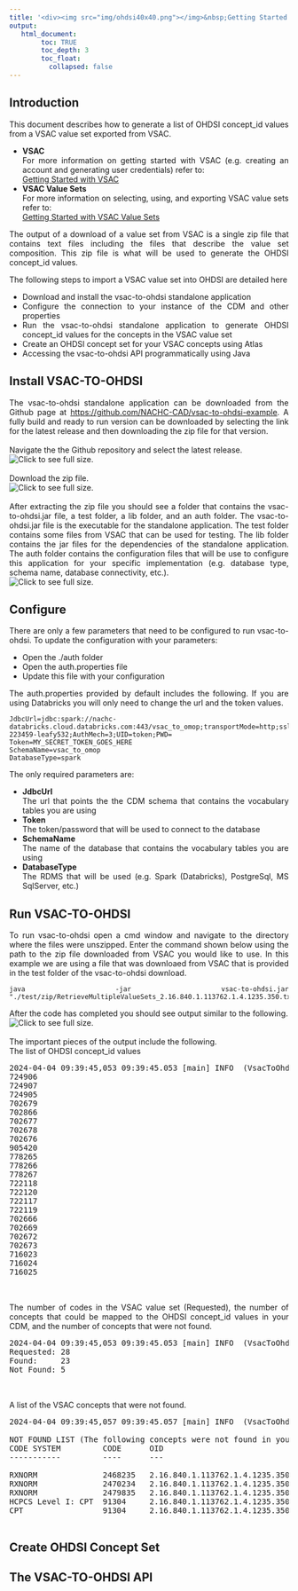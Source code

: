 ---
title: '<div><img src="img/ohdsi40x40.png"></img>&nbsp;Getting Started with VSAC to OHDSI</div>'
output:
   html_document:
        toc: TRUE
        toc_depth: 3
        toc_float:
          collapsed: false
---

<!--
*
* javascript
*
* -->

<script>
  function openFullSizeImage(imageSrc) {
    // Open a new window with the full-size image
    window.open(imageSrc, '_blank', 'width=auto,height=auto');
  }
</script>


## Introduction

<div style="text-align: justify;">
  <p>
    This document describes how to generate a list of OHDSI concept_id values 
    from a VSAC value set exported from VSAC. 
    <ul>
      <li>
        <b>VSAC</b><br/>
        For more information on getting started with VSAC 
        (e.g. creating an account and generating user credentials) refer to: <br/> 
        <a href="./getting-started-vsac.html" />Getting Started with VSAC</a> 
      </li>
      <li>
        <b>VSAC Value Sets</b><br/>
        For more information on selecting, using, and exporting VSAC value sets refer to: <br/>
        <a href="./getting-started-vsac-value-sets.html">Getting Started with VSAC Value Sets</a> 
      </li>
    </ul>
    The output of a download of a value set from VSAC is a single zip file 
    that contains text files including the files that describe the value set composition. 
    This zip file is what will be used to generate the OHDSI concept_id values. 
  </p>
  <p>
    The following steps to import a VSAC value set into OHDSI are detailed here
    <ul>
      <li>
        Download and install the vsac-to-ohdsi standalone application
      </li>
      <li>
        Configure the connection to your instance of the CDM and other properties
      </li>
      <li>
        Run the vsac-to-ohdsi standalone application 
        to generate OHDSI concept_id values for the concepts in the VSAC value set
      </li>
      <li>
        Create an OHDSI concept set for your VSAC concepts using Atlas
      </li>
      <li>
        Accessing the vsac-to-ohdsi API programmatically using Java
      </li>
    </ul>
  </p>
</div>

<!---
*
* Install vsac-to-ohdsi Standalone
*
* -->

## Install VSAC-TO-OHDSI

<div style="text-align: justify;">
  The vsac-to-ohdsi standalone application can be downloaded from the Github page at 
  <a href="https://github.com/NACHC-CAD/vsac-to-ohdsi-example">https://github.com/NACHC-CAD/vsac-to-ohdsi-example</a>. 
  A fully build and ready to run version can be downloaded by selecting the link for the latest release 
  and then downloading the zip file for that version. 
  <br/><br/>
  Navigate the the Github repository and select the latest release.
  <br/>
  <img 
    src="./img/getting-started/vsac-to-ohdsi/01-github-page.png" 
    onclick="openFullSizeImage('./img/getting-started/vsac-to-ohdsi/01-github-page.png')" 
    title="Click to see full size."
  />
  <br/>
  <br/>
  Download the zip file. 
  <br/>
  <img 
    src="./img/getting-started/vsac-to-ohdsi/02-download.png" 
    onclick="openFullSizeImage('./img/getting-started/vsac-to-ohdsi/02-download.png')" 
    title="Click to see full size."
  />
  <br/>
  <br/>
  After extracting the zip file you should see a folder that contains the vsac-to-ohdsi.jar file, 
  a test folder, a lib folder, and an auth folder. 
  The vsac-to-ohdsi.jar file is the executable for the standalone application. 
  The test folder contains some files from VSAC that can be used for testing. 
  The lib folder contains the jar files for the dependencies of the standalone application. 
  The auth folder contains the configuration files that will be use to configure this application for your specific implementation 
  (e.g. database type, schema name, database connectivity, etc.). 
  <br/>
  <img 
    src="./img/getting-started/vsac-to-ohdsi/03-extracted.png" 
    onclick="openFullSizeImage('./img/getting-started/vsac-to-ohdsi/03-extracted.png')" 
    title="Click to see full size."
  />
  
  
  
  
</div>


<!---
*
* Configure 
*
* -->

## Configure

<div style="text-align: justify;">
  There are only a few parameters that need to be configured to run vsac-to-ohdsi. 
  To update the configuration with your parameters:
  <ul>
    <li>Open the ./auth folder</li>
    <li>Open the auth.properties file</li>
    <li>Update this file with your configuration</li>
  </ul>
  The auth.properties provided by default includes the following. 
  If you are using Databricks you will only need to change the url and the token values. 
```
JdbcUrl=jdbc:spark://nachc-databricks.cloud.databricks.com:443/vsac_to_omop;transportMode=http;ssl=1;httpPath=sql/protocolv1/o/3956472157536757/0123-223459-leafy532;AuthMech=3;UID=token;PWD=
Token=MY_SECRET_TOKEN_GOES_HERE
SchemaName=vsac_to_omop
DatabaseType=spark
```
  The only required parameters are:
  <ul>
    <li>
      <b>JdbcUrl</b><br/>
      The url that points the the CDM schema that contains the vocabulary tables you are using
    </li>
    <li>
      <b>Token</b><br/>
      The token/password that will be used to connect to the database
    </li>
    <li>
      <b>SchemaName</b><br/>
      The name of the database that contains the vocabulary tables you are using
    </li>
    <li>
      <b>DatabaseType</b><br/>
        The RDMS that will be used (e.g. Spark (Databricks), PostgreSql, MS SqlServer, etc.)
    </li>
  </ul>
  
</div>

<!---
*
* Run VSAC-TO-OHDSI Standalone
*
* -->

## Run VSAC-TO-OHDSI

<div style="text-align: justify;">
  To run vsac-to-ohdsi open a cmd window and navigate to the directory where the files were unszipped. 
  Enter the command shown below using the path to the zip file downloaded from VSAC you would like to use. 
  In this example we are using a file that was downloaed from VSAC 
  that is provided in the test folder of the vsac-to-ohdsi download. 
```
java -jar vsac-to-ohdsi.jar "./test/zip/RetrieveMultipleValueSets_2.16.840.1.113762.1.4.1235.350.txt.zip"
```
  After the code has completed you should see output similar to the following. 
  <br/>
  <img 
    src="./img/getting-started/vsac-to-ohdsi/05-output.png" 
    onclick="openFullSizeImage('./img/getting-started/vsac-to-ohdsi/05-output.png')" 
    title="Click to see full size."
  />
  <br/>
  <br/>
  The important pieces of the output include the following.
  <br/>
  The list of OHDSI concept_id values

<pre class="pre-scrollable">
2024-04-04 09:39:45,053 09:39:45.053 [main] INFO  (VsacToOhdsiExample.java:30) - OHDSI Concept List:
724906
724907
724905
702679
702866
702677
702678
702676
905420
778265
778266
778267
722118
722120
722117
722119
702666
702669
702672
702673
716023
716024
716025

</pre>

  <br/>
  The number of codes in the VSAC value set (Requested), 
  the number of concepts that could be mapped to the OHDSI concept_id values in your CDM, 
  and the number of concepts that were not found.

<pre class="pre-scrollable">
2024-04-04 09:39:45,053 09:39:45.053 [main] INFO  (VsacToOhdsiExample.java:31) - Summary:
Requested: 28
Found:     23
Not Found: 5

</pre>
  <br/>
  A list of the VSAC concepts that were not found. 

<pre class="pre-scrollable">
2024-04-04 09:39:45,057 09:39:45.057 [main] INFO  (VsacToOhdsiExample.java:53) -

NOT FOUND LIST (The following concepts were not found in your OHDSI CDM concept table):
CODE SYSTEM         CODE      OID                                DESCRIPTOR
-----------         ----      ---                                ----------

RXNORM              2468235   2.16.840.1.113762.1.4.1235.350     SARS-CoV-2 (COVID-19) vaccine, mRNA-BNT162b2 0.1 MG/ML Injectable Suspension
RXNORM              2470234   2.16.840.1.113762.1.4.1235.350     SARS-CoV-2 (COVID-19) vaccine, mRNA-1273 0.2 MG/ML Injectable Suspension
RXNORM              2479835   2.16.840.1.113762.1.4.1235.350     SARS-COV-2 (COVID-19) vaccine, vector - Ad26 100000000000 UNT/ML Injectable Suspension
HCPCS Level I: CPT  91304     2.16.840.1.113762.1.4.1235.350     Severe acute respiratory syndrome coronavirus 2 (COVID-19) vaccine, recombinant spike protein nanoparticle, saponin-based adjuvant, preservative free, 5 mcg/0.5mL dosage, for intramuscular use
CPT                 91304     2.16.840.1.113762.1.4.1235.350     Severe acute respiratory syndrome coronavirus 2 (SARS-CoV-2) (coronavirus disease [COVID-19]) vaccine, recombinant spike protein nanoparticle, saponin-based adjuvant, 5 mcg/0.5 mL dosage, for intramuscular use

</pre>

</div>

<!---
*
* Create OHDSI Concept Set
*
* -->

## Create OHDSI Concept Set

<div style="text-align: justify;">
</div>

<!---
*
* The VSAC-TO-OHDSI API
*
* -->

## The VSAC-TO-OHDSI API

<div style="text-align: justify;">
</div>

